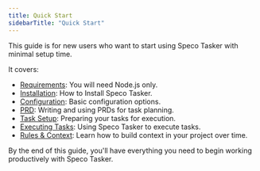 ```yaml
---
title: Quick Start
sidebarTitle: "Quick Start"
---
```


This guide is for new users who want to start using Speco Tasker with minimal setup time.

It covers:
- [Requirements](/docs/getting-started/quick-start/requirements): You will need Node.js only.
- [Installation](/docs/getting-started/quick-start/installation): How to Install Speco Tasker.
- [Configuration](/docs/getting-started/quick-start/configuration-quick): Basic configuration options.
- [PRD](/docs/getting-started/quick-start/prd-quick): Writing and using PRDs for task planning.
- [Task Setup](/docs/getting-started/quick-start/tasks-quick): Preparing your tasks for execution.
- [Executing Tasks](/docs/getting-started/quick-start/execute-quick): Using Speco Tasker to execute tasks.
- [Rules & Context](/docs/getting-started/quick-start/rules-quick): Learn how to build context in your project over time.

<Tip>
By the end of this guide, you'll have everything you need to begin working productively with Speco Tasker.
</Tip>